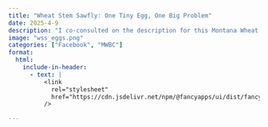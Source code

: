 ```yaml
---
title: "Wheat Stem Sawfly: One Tiny Egg, One Big Problem"
date: 2025-4-9
description: "I co-consulted on the description for this Montana Wheat and Barley Committee post about wheat stem sawfly eggs."
image: "wss_eggs.png"
categories: ["Facebook", "MWBC"]
format:
  html:
    include-in-header: 
      - text: |
          <link
            rel="stylesheet"
            href="https://cdn.jsdelivr.net/npm/@fancyapps/ui/dist/fancybox.css"
          />

---
```


<div id="fb-root"></div>
<script async defer crossorigin="anonymous" 
  src="https://connect.facebook.net/en_US/sdk.js#xfbml=1&version=v19.0"></script>

<div class="fb-post" 
     data-href="https://www.facebook.com/MTwheatbarley/posts/pfbid0G6zgWU6Zw1Bo7o3vDoQCZxZdvU9A6vJuuHtU55CbBkVNcJdQZBPDeupHjn74srcxl?rdid=5RUeh3grBg6AwnEO" 
     data-width="500"></div> 